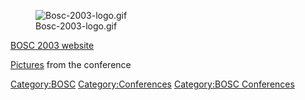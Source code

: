 [[Image:Bosc-2003-logo.gif]]


[http://open-bio.org/bosc2003 BOSC 2003 website]

[http://gallery.open-bio.org/gallery2/v/bosc2003 Pictures] from the conference

[[Category:BOSC]] [[Category:Conferences]]
[[Category:BOSC Conferences]]